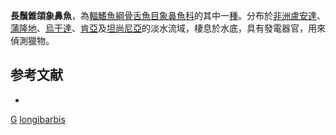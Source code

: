 {{Speciesbox 
| taxon = Gnathonemus longibarbis
| status = LC
| status_system = IUCN3.1
| authority = [[Hilgendorf|Hilgendorf]], 1888
| synonyms = *''Mormyrus longibarbis''<br /><small>Hilgendorf, 1888</small> ''
}}

'''長鬚錐頜象鼻魚'''，為[[輻鰭魚綱|輻鰭魚綱]][[骨舌魚目|骨舌魚目]][[象鼻魚科|象鼻魚科]]的其中一[[物种|種]]。分布於[[非洲|非洲]][[卢旺达|盧安達]]、[[蒲隆地|蒲隆地]]、[[乌干达|烏干達]]、[[肯尼亚|肯亞]]及[[坦桑尼亚|坦尚尼亞]]的淡水流域，棲息於水底，具有發電器官，用來偵測獵物。

==参考文献==
*{{FishBase_species|genus=Gnathonemus|species=longibarbis|year=2012|month=3}}
{{Taxonbar}}
{{fish-stub}}
[[Category:1888年描述的鱼类|G]]
[[Category:錐頜象鼻魚屬|longibarbis]]